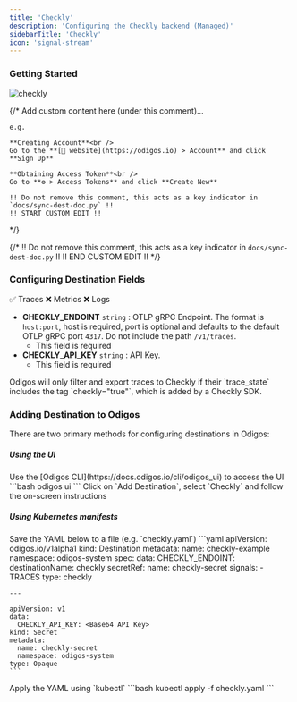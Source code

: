 ```yaml
---
title: 'Checkly'
description: 'Configuring the Checkly backend (Managed)'
sidebarTitle: 'Checkly'
icon: 'signal-stream'
---
```


### Getting Started

<img src="https://d15jtxgb40qetw.cloudfront.net/checkly.svg" alt="checkly" className="not-prose h-20" />

{/*
    Add custom content here (under this comment)...

    e.g.

    **Creating Account**<br />
    Go to the **[🔗 website](https://odigos.io) > Account** and click **Sign Up**

    **Obtaining Access Token**<br />
    Go to **⚙️ > Access Tokens** and click **Create New**

    !! Do not remove this comment, this acts as a key indicator in `docs/sync-dest-doc.py` !!
    !! START CUSTOM EDIT !!
*/}

{/*
    !! Do not remove this comment, this acts as a key indicator in `docs/sync-dest-doc.py` !!
    !! END CUSTOM EDIT !!
*/}

### Configuring Destination Fields

<Accordion title="Supported Signals:">
  ✅ Traces
  ❌ Metrics
  ❌ Logs
</Accordion>

- **CHECKLY_ENDOINT** `string` : OTLP gRPC Endpoint. The format is `host:port`, host is required, port is optional and defaults to the default OTLP gRPC port `4317`. Do not include the path `/v1/traces`.
  - This field is required
- **CHECKLY_API_KEY** `string` : API Key.
  - This field is required

<Warning>
  Odigos will only filter and export traces to Checkly if their `trace_state` includes the tag `checkly="true"`, which is added by a Checkly SDK.
</Warning>

### Adding Destination to Odigos

There are two primary methods for configuring destinations in Odigos:

##### **Using the UI**

<Steps>
  <Step>
    Use the [Odigos CLI](https://docs.odigos.io/cli/odigos_ui) to access the UI
    ```bash
    odigos ui
    ```
  </Step>
  <Step>
    Click on `Add Destination`, select `Checkly` and follow the on-screen instructions
  </Step>
</Steps>

##### **Using Kubernetes manifests**

<Steps>
  <Step>
    Save the YAML below to a file (e.g. `checkly.yaml`)
    ```yaml
    apiVersion: odigos.io/v1alpha1
    kind: Destination
    metadata:
      name: checkly-example
      namespace: odigos-system
    spec:
      data:
        CHECKLY_ENDOINT: <OTLP gRPC Endpoint>
      destinationName: checkly
      secretRef:
        name: checkly-secret
      signals:
      - TRACES
      type: checkly

    ---

    apiVersion: v1
    data:
      CHECKLY_API_KEY: <Base64 API Key>
    kind: Secret
    metadata:
      name: checkly-secret
      namespace: odigos-system
    type: Opaque
    ```
  </Step>
  <Step>
    Apply the YAML using `kubectl`
    ```bash
    kubectl apply -f checkly.yaml
    ```
  </Step>
</Steps>